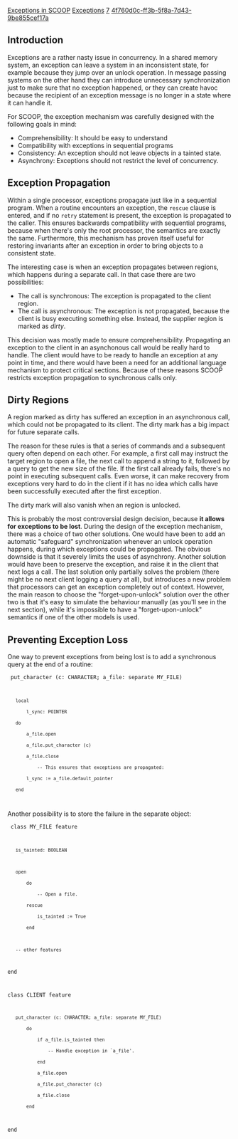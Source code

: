 [[Property:title|Exceptions in SCOOP]]
[[Property:link_title|Exceptions]]
[[Property:weight|7]]
[[Property:uuid|4f760d0c-ff3b-5f8a-7d43-9be855cef17a]]
== Introduction ==

Exceptions are a rather nasty issue in concurrency.
In a shared memory system, an exception can leave a system in an inconsistent state, for example because they jump over an unlock operation.
In message passing systems on the other hand they can introduce unnecessary synchronization just to make sure that no exception happened, or they can create havoc because the recipient of an exception message is no longer in a state where it can handle it.

For SCOOP, the exception mechanism was carefully designed with the following goals in mind:
* Comprehensibility: It should be easy to understand
* Compatibility with exceptions in sequential programs
* Consistency: An exception should not leave objects in a tainted state.
* Asynchrony: Exceptions should not restrict the level of concurrency.

== Exception Propagation ==

Within a single processor, exceptions propagate just like in a sequential program.
When a routine encounters an exception, the <code>rescue</code> clause is entered, and if no <code>retry</code> statement is present, the exception is propagated to the caller.
This ensures backwards compatibility with sequential programs, because when there's only the root processor, the semantics are exactly the same.
Furthermore, this mechanism has proven itself useful for restoring invariants after an exception in order to bring objects to a consistent state.

The interesting case is when an exception propagates between regions, which happens during a separate call.
In that case there are two possibilities:
* The call is synchronous: The exception is propagated to the client region.
* The call is asynchronous: The exception is not propagated, because the client is busy executing something else. Instead, the supplier region is marked as ''dirty''. 

This decision was mostly made to ensure comprehensibility.
Propagating an exception to the client in an asynchonous call would be really hard to handle.
The client would have to be ready to handle an exception at any point in time, and there would have been a need for an additional language mechanism to protect critical sections.
Because of these reasons SCOOP restricts exception propagation to synchronous calls only.

== Dirty Regions ==

A region marked as dirty has suffered an exception in an asynchronous call, which could not be propagated to its client.
The dirty mark has a big impact for future separate calls.

{{rule|name=Semantics of Dirty Regions|text= <br/>
1) All calls logged to a dirty region, whether synchronous or asynchronous, are ignored. <br/>
2) A synchronous separate feature call to a dirty region immediately triggers an exception in the client. Afterwards, the region is clean again.}}

The reason for these rules is that a series of commands and a subsequent query often depend on each other.
For example, a first call may instruct the target region to open a file, the next call to append a string to it, followed by a query to get the new size of the file.
If the first call already fails, there's no point in executing subsequent calls.
Even worse, it can make recovery from exceptions very hard to do in the client if it has no idea which calls have been successfully executed after the first exception.

The dirty mark will also vanish when an region is unlocked.
{{rule|name=Unlocking Dirty Regions|text=After releasing a lock on a dirty region, the region is clean again.}}

This is probably the most controversial design decision, because '''it allows for exceptions to be lost'''.
During the design of the exception mechanism, there was a choice of two other solutions.
One would have been to add an automatic "safeguard" synchronization whenever an unlock operation happens, during which exceptions could be propagated. The obvious downside is that it severely limits the uses of asynchrony.
Another solution would have been to preserve the exception, and raise it in the client that next logs a call.
The last solution only partially solves the problem (there might be no next client logging a query at all), but introduces a new problem that processors can get an exception completely out of context.
However, the main reason to choose the "forget-upon-unlock" solution over the other two is that it's easy to simulate the behaviour manually (as you'll see in the next section), while it's impossible to have a "forget-upon-unlock" semantics if one of the other models is used.

{{info|Upon lock passing, the dirtyness of a region is preserved.}} 

== Preventing Exception Loss ==

One way to prevent exceptions from being lost is to add a synchronous query at the end of a routine:

<code>
put_character (c: CHARACTER; a_file: separate MY_FILE)
	local
		l_sync: POINTER
	do
		a_file.open
		a_file.put_character (c)
		a_file.close
			-- This ensures that exceptions are propagated:
		l_sync := a_file.default_pointer
	end
</code>

Another possibility is to store the failure in the separate object:

<code>
class MY_FILE feature
	
	is_tainted: BOOLEAN

	open
		do
			-- Open a file.
		rescue
			is_tainted := True
		end
	
	-- other features
end

class CLIENT feature
	
	put_character (c: CHARACTER; a_file: separate MY_FILE)
		do
			if a_file.is_tainted then
				-- Handle exception in `a_file'.
			end
			a_file.open
			a_file.put_character (c)
			a_file.close
		end
end
</code>

